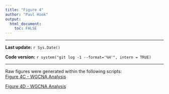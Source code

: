```yaml
---
title: "Figure 4"
author: "Paul Hook"
output:
  html_document:
    toc: FALSE
---
```


***
**Last update:** `r Sys.Date()`

**Code version:** `r system("git log -1 --format='%H'", intern = TRUE)`  

***

Raw figures were generated within the following scripts:  
[Figure 4C - WGCNA Analysis](WGCNA-final.html#now_that_we_have_looked_at_enrichment_for_go_terms_in_our_modules,_we_want_to_correlate_the_modules_with_cellular_traitis,_specifically_subset_cluster_in_order_to_find_modules_that_differentiation_between_da_populations_at_p7)

[Figure 4D - WGCNA Analysis](WGCNA-final.html#we_then_wanted_to_correlate_the_modules_eigengenes_with_tsne_position_and_plot_7_that_were_found_to_be_significantly_correlated_with_a_p7_subset_cluster)
